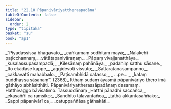 ```yaml
---
title: "22.10 Pāpanivāriyattheraapadāna"
tableOfContents: false
sidebar:
  order: 2
type: "tipitaka"
basket: "su"
book: "ap1"
---
```



<DynamicBreadcrumb />

<Division number="51" book="ap1">

<Paragraph number="2890" type="verses" book="ap1">
_“Piyadassissa bhagavato,_  
_caṅkamaṃ sodhitaṃ mayā;_  
_Naḷakehi paṭicchannaṃ,_  
_vātātapanivāraṇaṃ._  

</Paragraph>

</Division>
<Division number="52" book="ap1">

<Paragraph number="2891" type="verses" book="ap1">
_Pāpaṃ vivajjanatthāya,_  
_kusalassupasampadā;_  
_Kilesānaṃ pahānāya,_  
_padahiṃ satthu sāsane._  

</Paragraph>

</Division>
<Division number="53" book="ap1">

<Paragraph number="2892" type="verses" book="ap1">
_Ito ekādase kappe,_  
_aggidevoti vissuto;_  
_Sattaratanasampanno,_  
_cakkavattī mahabbalo._  

</Paragraph>

</Division>
<Division number="54" book="ap1">

<Paragraph number="2893" type="verses" book="ap1">
_Paṭisambhidā catasso,_  
_ …pe… _  
_kataṃ buddhassa sāsanaṃ”. (2368)_  

</Paragraph>

<Paragraph number="2894" book="ap1">
Itthaṃ sudaṃ āyasmā pāpanivāriyo thero imā gāthāyo abhāsitthāti.

</Paragraph>
</Division>

<Paragraph number="2895" type="center" book="ap1">
Pāpanivāriyattherassāpadānaṃ dasamaṃ.



</Paragraph>

<Paragraph number="2896" type="center" book="ap1">
Hatthivaggo bāvīsatimo.



</Paragraph>

<Paragraph number="2897" type="center" book="ap1">
Tassuddānaṃ


</Paragraph>

<Paragraph number="2898" type="verses" book="ap1">
_Hatthi pānadhi saccañca,_  
_ekasaññi ca raṃsiko;_  
_Sandhito tālavaṇṭañca,_  
_tathā akkantasaññako;_  
_Sappi pāpanivārī ca,_  
_catuppaññāsa gāthakāti._
</Paragraph>